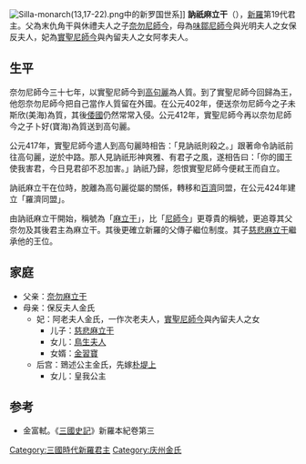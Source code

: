 {{朝鮮半島君王
| 名稱=訥祇麻立干
| 新羅代數=19
| 前任=[[實聖尼師今|實聖尼師今]]
| 繼任=[[慈悲麻立干|慈悲麻立干]]
| 畫像=
| 說明=
| 在位=417年—458年
| 年號=
| 姓名=金訥祇
| 封號=
| 字=
| 號=
| 別名=
| 出生年=？
| 立世子=
| 逝世年=458年
| 廟號=
| 諡號=
| 陵墓=
| 父親=[[奈勿尼師今|奈勿尼師今]]
| 母親=保反夫人
| 嫡母=
| 皇后=
| 王后=阿老公主
| 王妃=
| 妃=
| 嫡子=[[慈悲麻立干|慈悲麻立干]]
| 庶子=
| 嫡女=鳥生公主
| 庶女=
| 注釋=
|}}
{{Infobox Korean name
|hangul=눌지마립간
|hanja=訥祇麻立干
|rr=Nulji Maripgan
|mr=Nulchi Maripkan
}}
[[Image:Silla-monarch(13,17-22).png|thumb]]中的新罗国世系]] 
'''訥祇麻立干'''（{{bd||？|458年||}}），[[新羅|新羅]]第19代君主。父為末仇角干與休禮夫人之子[[奈勿尼師今|奈勿尼師今]]，母為[[味鄒尼師今|味鄒尼師今]]與光明夫人之女保反夫人，妃為[[實聖尼師今|實聖尼師今]]與內留夫人之女阿孝夫人。
==生平==
奈勿尼師今三十七年，以實聖尼師今到[[高句麗|高句麗]]為人質。到了實聖尼師今回歸為王，他怨奈勿尼師今把自己當作人質留在外國。在公元402年，便送奈勿尼師今之子未斯欣(美海)為質，其後[[倭國|倭國]]仍然常常入侵。公元412年，實聖尼師今再以奈勿尼師今之子卜好(寶海)為質送到高句麗。

公元417年，實聖尼師今遣人到高句麗時相告：「見訥祇則殺之。」跟著命令訥祇前往高句麗，逆於中路。那人見訥祇形神爽雅、有君子之風，遂相告曰：「你的國王使我害君，今日見君卻不忍加害。」訥祇乃歸，怨恨實聖尼師今便弒王而自立。

訥祇麻立干在位時，脫離為高句麗從屬的關係，轉移和[[百濟|百濟]]同盟，在公元424年建立「羅濟同盟」。

由訥祇麻立干開始，稱號為「[[麻立干|麻立干]]」，比「[[尼師今|尼師今]]」更尊貴的稱號，更追尊其父奈勿及其後君主為麻立干。其後更確立新羅的父傳子繼位制度。其子[[慈悲麻立干|慈悲麻立干]]繼承他的王位。
==家庭==
*父亲：[[奈勿麻立干|奈勿麻立干]]
*母亲：保反夫人金氏
**妃：阿老夫人金氏，一作次老夫人，[[實聖尼師今|實聖尼師今]]與內留夫人之女
***儿子：[[慈悲麻立干|慈悲麻立干]]
***女儿：[[鳥生夫人|鳥生夫人]]
***女婿：[[金習寶|金習寶]]
**后宫：鵄述公主金氏，先嫁[[朴堤上|朴堤上]]
***女儿：皇我公主

==参考==
*金富軾。《[[三國史記|三國史記]]》新羅本紀卷第三

{{新罗君主}}
{{korea-bio-stub}}

[[Category:三國時代新羅君主|Category:三國時代新羅君主]]
[[Category:庆州金氏|Category:庆州金氏]]